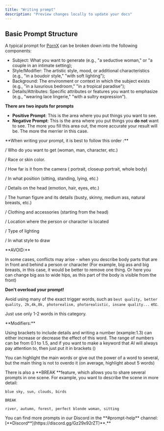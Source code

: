 ```yaml
---
title: "Writing prompt"
description: "Preview changes locally to update your docs"
---
```


## **Basic Prompt Structure**

A typical prompt for [PornX](https://pornx.co/) can be broken down into the following components:

- Subject: What you want to generate (e.g., "a seductive woman," or "a couple in an intimate setting);
- Style/Modifier: The artistic style, mood, or additional characteristics (e.g., "in a boudoir style," "with soft lighting");
- Background: The environment or context in which the subject exists (e.g., "in a luxurious bedroom," "in a tropical paradise");
- Details/Attributes: Specific attributes or features you want to emphasize (e.g., "wearing lace lingerie," "with a sultry expression").

**There are two inputs for prompts**

- **Positive Prompt**: This is the area where you put things you want to see.
- **Negative Prompt**: This is the area where you put things you **do not** want to see. The more you fill this area out, the more accurate your result will be. The more the merrier in this case.

<Check>
  **When writing your prompt, it is best to follow this order :**

  / Who do you want to get (woman, man, character, etc.)

  / Race or skin color.

  / How far is it from the camera ( portrait, closeup portrait, whole body)

  / In what position (sitting, standing, lying, etc.)

  / Details on the head (emotion, hair, eyes, etc.)

  / The human figure and its details (busty, skinny, medium ass, natural breasts, etc.)

  / Clothing and accessories (starting from the head)

  / Location where the person or character is located

  / Type of lighting

  / In what style to draw
</Check>

<Warning>
  **AVOID:**

  In some cases, conflicts may arise - when you describe body parts that are in front and behind a person or character (For example, big ass and big breasts, in this case, it would be better to remove one thing. Or here you can change big ass to wide hips, as this part of the body is visible from the front)

  **Don't overload your prompt!**

  Avoid using many of the exact trigger words, such as `best quality, better quality, 2k,4k,8k, photorealism, photorealistic, insane quality...` etc.

  Just use only 1-2 words in this category.
</Warning>

<Info>
  **Modifiers:**

  Using brackets to include details and writing a number (example:1.3) can either increase or decrease the effect of this word. The range of numbers can be from 0.1 to 1.5, and if you want to make a keyword that AI will always pay attention to, then just put it in brackets ()

  You can highlight the main words or give out the power of a word to several, but the main thing is not to overdo it (on average, highlight about 5 words)

  There is also a \*\*BREAK \*\*feature, which allows you to share several prompts in one scene.  For example, you want to describe the scene in more detail:

  `blue sky, sun, clouds, birds`

  `BREAK`

  `river, autumn, forest, perfect blonde woman, sitting`
</Info>

<Tip>
  You can find more prompts in our Discord in the **#prompt-help** channel: [**Discord**](https://discord.gg/Gz29x92rZT)**.**
</Tip>